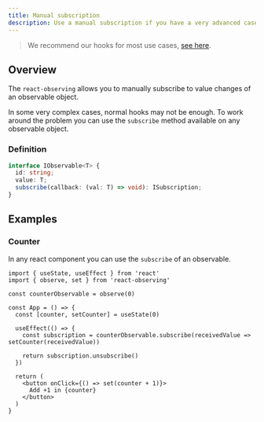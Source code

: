 ```yaml
---
title: Manual subscription
description: Use a manual subscription if you have a very advanced case.
---
```


> We recommend our hooks for most use cases, [see here](/hooks/use-observer).

## Overview

The `react-observing` allows you to manually subscribe to value changes of an observable object.

In some very complex cases, normal hooks may not be enough.
To work around the problem you can use the `subscribe` method available on any observable object.

### Definition

```ts highlight={4}
interface IObservable<T> {
  id: string;
  value: T;
  subscribe(callback: (val: T) => void): ISubscription;
}
```

## Examples

### Counter

In any react component you can use the `subscribe` of an observable.

```tsx lineNumbers
import { useState, useEffect } from 'react'
import { observe, set } from 'react-observing'

const counterObservable = observe(0)

const App = () => {
  const [counter, setCounter] = useState(0)

  useEffect(() => {
    const subscription = counterObservable.subscribe(receivedValue => setCounter(receivedValue))

    return subscription.unsubscribe()
  })

  return (
    <button onClick={() => set(counter + 1)}>
      Add +1 in {counter}
    </button>
  )
}
```
